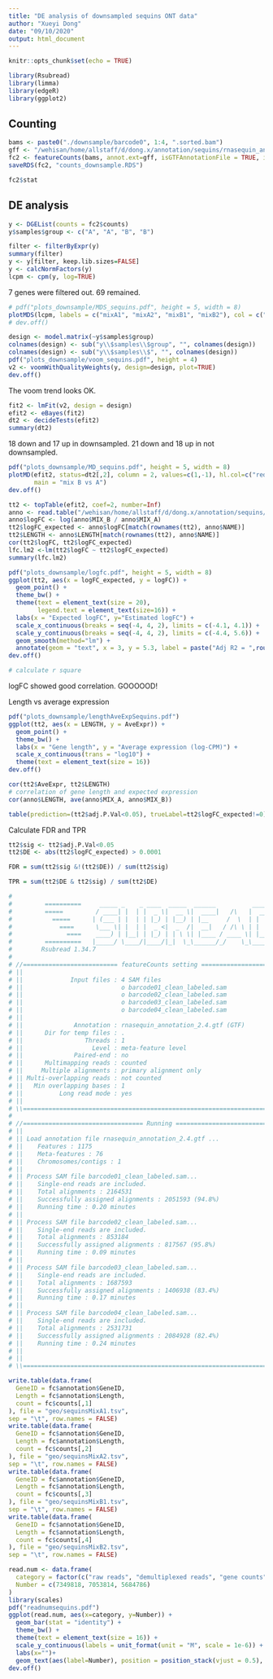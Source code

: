 ```yaml
---
title: "DE analysis of downsampled sequins ONT data"
author: "Xueyi Dong"
date: "09/10/2020"
output: html_document
---
```


```r
knitr::opts_chunk$set(echo = TRUE)
```



```r
library(Rsubread)
library(limma)
library(edgeR)
library(ggplot2)
```

## Counting

```r
bams <- paste0("./downsample/barcode0", 1:4, ".sorted.bam")
gff <- "/wehisan/home/allstaff/d/dong.x/annotation/sequins/rnasequin_annotation_2.4.gtf"
fc2 <- featureCounts(bams, annot.ext=gff, isGTFAnnotationFile = TRUE, isLongRead = TRUE, primaryOnly=TRUE)
saveRDS(fc2, "counts_downsample.RDS")
```

```r
fc2$stat
```

## DE analysis

```r
y <- DGEList(counts = fc2$counts)
y$samples$group <- c("A", "A", "B", "B")

filter <- filterByExpr(y)
summary(filter)
y <- y[filter, keep.lib.sizes=FALSE]
y <- calcNormFactors(y)
lcpm <- cpm(y, log=TRUE)

```

7 genes were filtered out. 69 remained.

```r
# pdf("plots_downsample/MDS_sequins.pdf", height = 5, width = 8)
plotMDS(lcpm, labels = c("mixA1", "mixA2", "mixB1", "mixB2"), col = c("#071535", "#071535", "#D12300", "#D12300"))
# dev.off()
```

```r
design <- model.matrix(~y$samples$group)
colnames(design) <- sub("y\\$samples\\$group", "", colnames(design))
colnames(design) <- sub("y\\$samples\\$", "", colnames(design))
pdf("plots_downsample/voom_sequins.pdf", height = 4)
v2 <- voomWithQualityWeights(y, design=design, plot=TRUE)
dev.off()
```

The voom trend looks OK.

```r
fit2 <- lmFit(v2, design = design)
efit2 <- eBayes(fit2)
dt2 <- decideTests(efit2)
summary(dt2)
```

18 down and 17 up in downsampled.
21 down and 18 up in not downsampled.


```r
pdf("plots_downsample/MD_sequins.pdf", height = 5, width = 8)
plotMD(efit2, status=dt2[,2], column = 2, values=c(1,-1), hl.col=c("red", "blue"),
       main = "mix B vs A")
dev.off()
```


```r
tt2 <- topTable(efit2, coef=2, number=Inf)
anno <- read.table("/wehisan/home/allstaff/d/dong.x/annotation/sequins/rnasequin_genes_2.4.tsv", header = TRUE, stringsAsFactors = FALSE)
anno$logFC <- log(anno$MIX_B / anno$MIX_A)
tt2$logFC_expected <- anno$logFC[match(rownames(tt2), anno$NAME)]
tt2$LENGTH <- anno$LENGTH[match(rownames(tt2), anno$NAME)]
cor(tt2$logFC, tt2$logFC_expected)
lfc.lm2 <-lm(tt2$logFC ~ tt2$logFC_expected)
summary(lfc.lm2)

pdf("plots_downsample/logfc.pdf", height = 5, width = 8)
ggplot(tt2, aes(x = logFC_expected, y = logFC)) +
  geom_point() +
  theme_bw() +
  theme(text = element_text(size = 20), 
        legend.text = element_text(size=16)) +
  labs(x = "Expected logFC", y="Estimated logFC") +
  scale_x_continuous(breaks = seq(-4, 4, 2), limits = c(-4.1, 4.1)) +
  scale_y_continuous(breaks = seq(-4, 4, 2), limits = c(-4.4, 5.6)) +
  geom_smooth(method="lm") +
  annotate(geom = "text", x = 3, y = 5.3, label = paste("Adj R2 = ",round(summary(lfc.lm2)$adj.r.squared, 2)), size = 7)
dev.off()

# calculate r square

```

logFC showed good correlation. GOOOOOD!


Length vs average expression
```r
pdf("plots_downsample/lengthAveExpSequins.pdf")
ggplot(tt2, aes(x = LENGTH, y = AveExpr)) +
  geom_point() +
  theme_bw() +
  labs(x = "Gene length", y = "Average expression (log-CPM)") +
  scale_x_continuous(trans = "log10") +
  theme(text = element_text(size = 16))
dev.off()

cor(tt2$AveExpr, tt2$LENGTH)
# correlation of gene length and expected expression
cor(anno$LENGTH, ave(anno$MIX_A, anno$MIX_B))
```

```r
table(prediction=(tt2$adj.P.Val<0.05), trueLabel=tt2$logFC_expected!=0)
```

Calculate FDR and TPR

```r
tt2$sig <- tt2$adj.P.Val<0.05
tt2$DE <- abs(tt2$logFC_expected) > 0.0001

FDR = sum(tt2$sig &!(tt2$DE)) / sum(tt2$sig)

TPR = sum(tt2$DE & tt2$sig) / sum(tt2$DE)
```


```r
# 
#         ==========     _____ _    _ ____  _____  ______          _____  
#         =====         / ____| |  | |  _ \|  __ \|  ____|   /\   |  __ \ 
#           =====      | (___ | |  | | |_) | |__) | |__     /  \  | |  | |
#             ====      \___ \| |  | |  _ <|  _  /|  __|   / /\ \ | |  | |
#               ====    ____) | |__| | |_) | | \ \| |____ / ____ \| |__| |
#         ==========   |_____/ \____/|____/|_|  \_\______/_/    \_\_____/
#        Rsubread 1.34.7
# 
# //========================== featureCounts setting ===========================\\
# ||                                                                            ||
# ||             Input files : 4 SAM files                                      ||
# ||                           o barcode01_clean_labeled.sam                    ||
# ||                           o barcode02_clean_labeled.sam                    ||
# ||                           o barcode03_clean_labeled.sam                    ||
# ||                           o barcode04_clean_labeled.sam                    ||
# ||                                                                            ||
# ||              Annotation : rnasequin_annotation_2.4.gtf (GTF)               ||
# ||      Dir for temp files : .                                                ||
# ||                 Threads : 1                                                ||
# ||                   Level : meta-feature level                               ||
# ||              Paired-end : no                                               ||
# ||      Multimapping reads : counted                                          ||
# ||     Multiple alignments : primary alignment only                           ||
# || Multi-overlapping reads : not counted                                      ||
# ||   Min overlapping bases : 1                                                ||
# ||          Long read mode : yes                                              ||
# ||                                                                            ||
# \\============================================================================//
# 
# //================================= Running ==================================\\
# ||                                                                            ||
# || Load annotation file rnasequin_annotation_2.4.gtf ...                      ||
# ||    Features : 1175                                                         ||
# ||    Meta-features : 76                                                      ||
# ||    Chromosomes/contigs : 1                                                 ||
# ||                                                                            ||
# || Process SAM file barcode01_clean_labeled.sam...                            ||
# ||    Single-end reads are included.                                          ||
# ||    Total alignments : 2164531                                              ||
# ||    Successfully assigned alignments : 2051593 (94.8%)                      ||
# ||    Running time : 0.20 minutes                                             ||
# ||                                                                            ||
# || Process SAM file barcode02_clean_labeled.sam...                            ||
# ||    Single-end reads are included.                                          ||
# ||    Total alignments : 853184                                               ||
# ||    Successfully assigned alignments : 817567 (95.8%)                       ||
# ||    Running time : 0.09 minutes                                             ||
# ||                                                                            ||
# || Process SAM file barcode03_clean_labeled.sam...                            ||
# ||    Single-end reads are included.                                          ||
# ||    Total alignments : 1687593                                              ||
# ||    Successfully assigned alignments : 1406938 (83.4%)                      ||
# ||    Running time : 0.17 minutes                                             ||
# ||                                                                            ||
# || Process SAM file barcode04_clean_labeled.sam...                            ||
# ||    Single-end reads are included.                                          ||
# ||    Total alignments : 2531731                                              ||
# ||    Successfully assigned alignments : 2084928 (82.4%)                      ||
# ||    Running time : 0.24 minutes                                             ||
# ||                                                                            ||
# ||                                                                            ||
# \\============================================================================//
```

```r
write.table(data.frame(
  GeneID = fc$annotation$GeneID,
  Length = fc$annotation$Length,
  count = fc$counts[,1]
), file = "geo/sequinsMixA1.tsv",
sep = "\t", row.names = FALSE)
write.table(data.frame(
  GeneID = fc$annotation$GeneID,
  Length = fc$annotation$Length,
  count = fc$counts[,2]
), file = "geo/sequinsMixA2.tsv",
sep = "\t", row.names = FALSE)
write.table(data.frame(
  GeneID = fc$annotation$GeneID,
  Length = fc$annotation$Length,
  count = fc$counts[,3]
), file = "geo/sequinsMixB1.tsv",
sep = "\t", row.names = FALSE)
write.table(data.frame(
  GeneID = fc$annotation$GeneID,
  Length = fc$annotation$Length,
  count = fc$counts[,4]
), file = "geo/sequinsMixB2.tsv",
sep = "\t", row.names = FALSE)
```

```r
read.num <- data.frame(
  category = factor(c("raw reads", "demultiplexed reads", "gene counts"), levels = c("raw reads", "demultiplexed reads", "gene counts")),
  Number = c(7349818, 7053814, 5684786)
)
library(scales)
pdf("readnumsequins.pdf")
ggplot(read.num, aes(x=category, y=Number)) +
  geom_bar(stat = "identity") +
  theme_bw() +
  theme(text = element_text(size = 16)) +
  scale_y_continuous(labels = unit_format(unit = "M", scale = 1e-6)) +
  labs(x="")+
  geom_text(aes(label=Number), position = position_stack(vjust = 0.5), colour="white")
dev.off()
```
